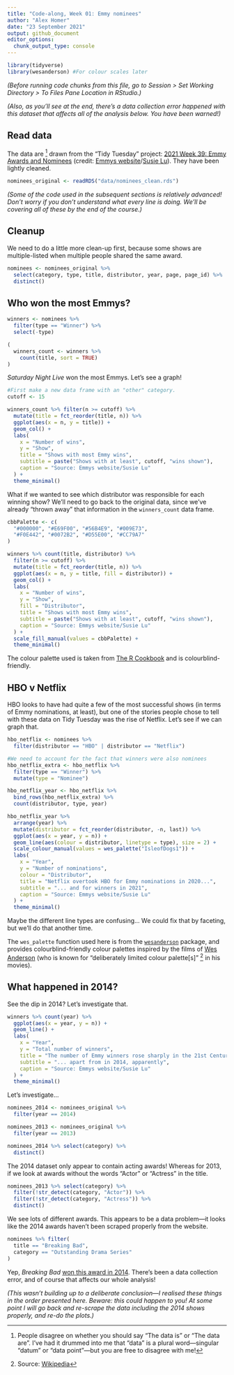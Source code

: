 ```yaml
---
title: "Code-along, Week 01: Emmy nominees"
author: "Alex Homer"
date: "23 September 2021"
output: github_document
editor_options: 
  chunk_output_type: console
---
```


```r
library(tidyverse)
library(wesanderson) #For colour scales later
```

*(Before running code chunks from this file, go to Session > Set Working Directory > To Files Pane Location in RStudio.)*

*(Also, as you'll see at the end, there's a data collection error happened with this dataset that affects all of the analysis below.  You have been warned!)*

## Read data
The data are ^[People disagree on whether you should say "The data is" or "The data are".  I've had it drummed into me that "data" is a plural word---singular "datum" or "data point"---but you are free to disagree with me!] drawn from the "Tidy Tuesday" project: [2021 Week 39: Emmy Awards and Nominees](https://github.com/rfordatascience/tidytuesday/blob/master/data/2021/2021-09-21/readme.md) (credit: [Emmys website](https://www.emmys.com/awards/nominations/award-search)/[Susie Lu](https://www.susielu.com/data-viz/emmy-2017)).  They have been lightly cleaned.

```r
nominees_original <- readRDS("data/nominees_clean.rds")
```

*(Some of the code used in the subsequent sections is relatively advanced!  Don't worry if you don't understand what every line is doing.  We'll be covering all of these by the end of the course.)*

## Cleanup
We need to do a little more clean-up first, because some shows are multiple-listed when multiple people shared the same award.

```r
nominees <- nominees_original %>%
  select(category, type, title, distributor, year, page, page_id) %>%
  distinct()
```

## Who won the most Emmys?
```r
winners <- nominees %>%
  filter(type == "Winner") %>%
  select(-type)

(
  winners_count <- winners %>%
    count(title, sort = TRUE)
)
```

*Saturday Night Live* won the most Emmys.  Let's see a graph!

```r
#First make a new data frame with an "other" category.
cutoff <- 15

winners_count %>% filter(n >= cutoff) %>%
  mutate(title = fct_reorder(title, n)) %>%
  ggplot(aes(x = n, y = title)) +
  geom_col() +
  labs(
    x = "Number of wins",
    y = "Show",
    title = "Shows with most Emmy wins",
    subtitle = paste("Shows with at least", cutoff, "wins shown"),
    caption = "Source: Emmys website/Susie Lu"
  ) +
  theme_minimal()
```

What if we wanted to see which distributor was responsible for each winning show?  We'll need to go back to the original data, since we've already "thrown away" that information in the `winners_count` data frame.

```r
cbbPalette <- c(
  "#000000", "#E69F00", "#56B4E9", "#009E73",
  "#F0E442", "#0072B2", "#D55E00", "#CC79A7"
)

winners %>% count(title, distributor) %>%
  filter(n >= cutoff) %>%
  mutate(title = fct_reorder(title, n)) %>%
  ggplot(aes(x = n, y = title, fill = distributor)) +
  geom_col() +
  labs(
    x = "Number of wins",
    y = "Show",
    fill = "Distributor",
    title = "Shows with most Emmy wins",
    subtitle = paste("Shows with at least", cutoff, "wins shown"),
    caption = "Source: Emmys website/Susie Lu"
  ) +
  scale_fill_manual(values = cbbPalette) +
  theme_minimal()
```

The colour palette used is taken from [The R Cookbook](http://www.cookbook-r.com/Graphs/Colors_(ggplot2)/#a-colorblind-friendly-palette) and is colourblind-friendly.

## HBO v Netflix
HBO looks to have had quite a few of the most successful shows (in terms of Emmy nominations, at least), but one of the stories people chose to tell with these data on Tidy Tuesday was the rise of Netflix.  Let's see if we can graph that.

```r
hbo_netflix <- nominees %>%
  filter(distributor == "HBO" | distributor == "Netflix")

#We need to account for the fact that winners were also nominees
hbo_netflix_extra <- hbo_netflix %>%
  filter(type == "Winner") %>%
  mutate(type = "Nominee")

hbo_netflix_year <- hbo_netflix %>%
  bind_rows(hbo_netflix_extra) %>%
  count(distributor, type, year)

hbo_netflix_year %>%
  arrange(year) %>%
  mutate(distributor = fct_reorder(distributor, -n, last)) %>%
  ggplot(aes(x = year, y = n)) +
  geom_line(aes(colour = distributor, linetype = type), size = 2) +
  scale_colour_manual(values = wes_palette("IsleofDogs1")) +
  labs(
    x = "Year",
    y = "Number of nominations",
    colour = "Distributor",
    title = "Netflix overtook HBO for Emmy nominations in 2020...",
    subtitle = "... and for winners in 2021",
    caption = "Source: Emmys website/Susie Lu"
  ) +
  theme_minimal()
```

Maybe the different line types are confusing...  We could fix that by faceting, but we'll do that another time.

The `wes_palette` function used here is from the [`wesanderson`](https://cran.r-project.org/web/packages/wesanderson/index.html) package, and provides colourblind-friendly colour palettes inspired by the films of [Wes Anderson](https://en.wikipedia.org/wiki/Wes_Anderson) (who is known for "deliberately limited colour palette[s]" ^[Source: [Wikipedia](https://en.wikipedia.org/wiki/Wes_Anderson#Visual_style)] in his movies).

## What happened in 2014?
See the dip in 2014?  Let's investigate that.

```r
winners %>% count(year) %>%
  ggplot(aes(x = year, y = n)) +
  geom_line() +
  labs(
    x = "Year",
    y = "Total number of winners",
    title = "The number of Emmy winners rose sharply in the 21st Century...",
    subtitle = "... apart from in 2014, apparently",
    caption = "Source: Emmys website/Susie Lu"
  ) +
  theme_minimal()
```

Let's investigate...

```r
nominees_2014 <- nominees_original %>%
  filter(year == 2014)

nominees_2013 <- nominees_original %>%
  filter(year == 2013)

nominees_2014 %>% select(category) %>%
  distinct()
```

The 2014 dataset only appear to contain acting awards!  Whereas for 2013, if we look at awards without the words "Actor" or "Actress" in the title.

```r
nominees_2013 %>% select(category) %>%
  filter(!str_detect(category, "Actor")) %>%
  filter(!str_detect(category, "Actress")) %>%
  distinct()
```

We see lots of different awards.  This appears to be a data problem---it looks like the 2014 awards haven't been scraped properly from the website.

```r
nominees %>% filter(
  title == "Breaking Bad",
  category == "Outstanding Drama Series"
)
```

Yep, *Breaking Bad* [won this award in 2014](https://www.emmys.com/awards/nominations/award-search?search_api_views_fulltext=&field_is_winner=1&field_award_category%5B%5D=44541&field_celebrity_details_field_display_name=&field_show_details_field_nominee_show_nr_title=&field_nominations_year_op=%3E%3D&field_nominations_year%5Bvalue%5D=2014-01-01&field_nominations_year_1_op=%3C%3D&field_nominations_year_1%5Bvalue%5D=2014-01-01).  There's been a data collection error, and of course that affects our whole analysis!

*(This wasn't building up to a deliberate conclusion---I realised these things in the order presented here.  Beware: this could happen to you!  At some point I will go back and re-scrape the data including the 2014 shows properly, and re-do the plots.)*